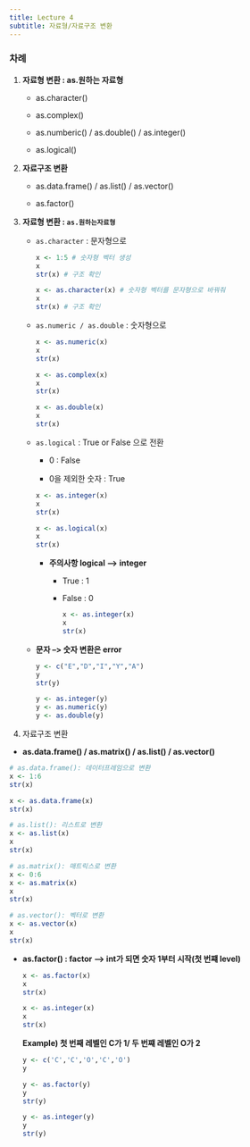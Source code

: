 ```yaml
---
title: Lecture 4
subtitle: 자료형/자료구조 변환
---
```


### 차례

1.  **자료형 변환 : as.원하는 자료형**

    -   as.character()

    -   as.complex()

    -   as.numberic() / as.double() / as.integer()

    -   as.logical()

2.  **자료구조 변환**

    -   as.data.frame() / as.list() / as.vector()

    -   as.factor()

3.  **자료형 변환 : `as.원하는자료형`**

    -   `as.character` : 문자형으로

        ```r
        x <- 1:5 # 숫자형 벡터 생성 
        x
        str(x) # 구조 확인 

        x <- as.character(x) # 숫자형 벡터를 문자형으로 바꿔줘 
        x
        str(x) # 구조 확인 
        ```

    -   `as.numeric / as.double` : 숫자형으로

        ```r
        x <- as.numeric(x)
        x
        str(x)

        x <- as.complex(x)
        x 
        str(x)

        x <- as.double(x)
        x
        str(x)
        ```

    -   `as.logical` : True or False 으로 전환

        -   0 : False

        -   0을 제외한 숫자 : True

        ```r
        x <- as.integer(x)
        x
        str(x)

        x <- as.logical(x)
        x
        str(x)
        ```

        -   **주의사항 logical --\> integer**

            -   True : 1

            -   False : 0

                ```r
                x <- as.integer(x)
                x
                str(x)
                ```

    -   **문자 --\> 숫자 변환은 error**

        ```r
        y <- c("E","D","I","Y","A")
        y
        str(y)

        y <- as.integer(y)
        y <- as.numeric(y)
        y <- as.double(y)
        ```

4.  자료구조 변환

-   **as.data.frame() / as.matrix() / as.list() / as.vector()**

```r
# as.data.frame(): 데이터프레임으로 변환
x <- 1:6
str(x)

x <- as.data.frame(x)
str(x)

# as.list(): 리스트로 변환
x <- as.list(x)
x
str(x)

# as.matrix(): 매트릭스로 변환 
x <- 0:6
x <- as.matrix(x)
x
str(x)

# as.vector(): 벡터로 변환 
x <- as.vector(x)
x
str(x)
```

-   **as.factor() : factor --\> int가 되면 숫자 1부터 시작(첫 번쨰 level)**

    ```r
    x <- as.factor(x)
    x
    str(x)

    x <- as.integer(x)
    x
    str(x)
    ```

    **Example) 첫 번째 레벨인 C가 1/ 두 번쨰 레벨인 O가 2**

    ```r
    y <- c('C','C','O','C','O')
    y

    y <- as.factor(y)
    y
    str(y)

    y <- as.integer(y)
    y
    str(y)
    ```
